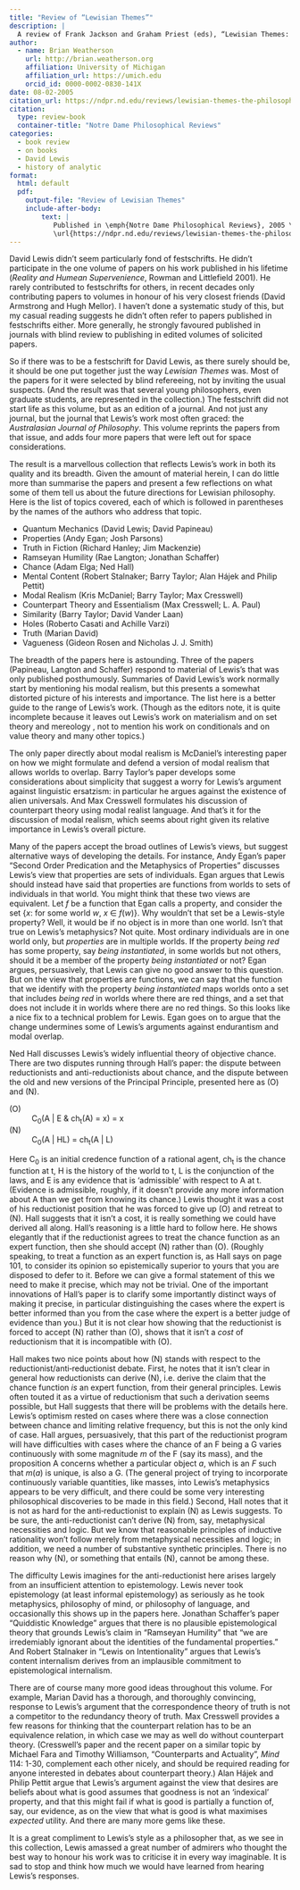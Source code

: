 ```yaml
---
title: "Review of “Lewisian Themes”"
description: |
  A review of Frank Jackson and Graham Priest (eds), “Lewisian Themes: The Philosophy of David K. Lewis”, Oxford University Press, 2004.
author:
  - name: Brian Weatherson 
    url: http://brian.weatherson.org
    affiliation: University of Michigan
    affiliation_url: https://umich.edu
    orcid_id: 0000-0002-0830-141X
date: 08-02-2005
citation_url: https://ndpr.nd.edu/reviews/lewisian-themes-the-philosophy-of-david-k-lewis/
citation:
  type: review-book
  container-title: "Notre Dame Philosophical Reviews"
categories:
  - book review
  - on books
  - David Lewis
  - history of analytic
format:
  html: default
  pdf: 
    output-file: "Review of Lewisian Themes"
    include-after-body: 
        text: |
           Published in \emph{Notre Dame Philosophical Reviews}, 2005 \\
           \url{https://ndpr.nd.edu/reviews/lewisian-themes-the-philosophy-of-david-k-lewis/}
---
```


David Lewis didn't seem particularly fond of festschrifts. He didn't participate in the one volume of papers on his work published in his lifetime (*Reality and Humean Supervenience*, Rowman and Littlefield 2001). He rarely contributed to festschrifts for others, in recent decades only contributing papers to volumes in honour of his very closest friends (David Armstrong and Hugh Mellor). I haven't done a systematic study of this, but my casual reading suggests he didn't often refer to papers published in festschrifts either. More generally, he strongly favoured published in journals with blind review to publishing in edited volumes of solicited papers.

So if there was to be a festschrift for David Lewis, as there surely should be, it should be one put together just the way *Lewisian Themes* was. Most of the papers for it were selected by blind refereeing, not by inviting the usual suspects. (And the result was that several young philosophers, even graduate students, are represented in the collection.) The festschrift did not start life as this volume, but as an edition of a journal. And not just any journal, but the journal that Lewis's work most often graced: the *Australasian Journal of Philosophy*. This volume reprints the papers from that issue, and adds four more papers that were left out for space considerations.

The result is a marvellous collection that reflects Lewis's work in both its quality and its breadth. Given the amount of material herein, I can do little more than summarise the papers and present a few reflections on what some of them tell us about the future directions for Lewisian philosophy. Here is the list of topics covered, each of which is followed in parentheses by the names of the authors who address that topic.

-   Quantum Mechanics (David Lewis; David Papineau)
-   Properties (Andy Egan; Josh Parsons)
-   Truth in Fiction (Richard Hanley; Jim Mackenzie)
-   Ramseyan Humility (Rae Langton; Jonathan Schaffer)
-   Chance (Adam Elga; Ned Hall)
-   Mental Content (Robert Stalnaker; Barry Taylor; Alan Hájek and Philip Pettit)
-   Modal Realism (Kris McDaniel; Barry Taylor; Max Cresswell)
-   Counterpart Theory and Essentialism (Max Cresswell; L. A. Paul)
-   Similarity (Barry Taylor; David Vander Laan)
-   Holes (Roberto Casati and Achille Varzi)
-   Truth (Marian David)
-   Vagueness (Gideon Rosen and Nicholas J. J. Smith)

The breadth of the papers here is astounding. Three of the papers (Papineau, Langton and Schaffer) respond to material of Lewis's that was only published posthumously. Summaries of David Lewis's work normally start by mentioning his modal realism, but this presents a somewhat distorted picture of his interests and importance. The list here is a better guide to the range of Lewis's work. (Though as the editors note, it is quite incomplete because it leaves out Lewis's work on materialism and on set theory and mereology , not to mention his work on conditionals and on value theory and many other topics.)

The only paper directly about modal realism is McDaniel's interesting paper on how we might formulate and defend a version of modal realism that allows worlds to overlap. Barry Taylor's paper develops some considerations about simplicity that suggest a worry for Lewis's argument against linguistic ersatzism: in particular he argues against the existence of alien universals. And Max Cresswell formulates his discussion of counterpart theory using modal realist language. And that's it for the discussion of modal realism, which seems about right given its relative importance in Lewis's overall picture.

Many of the papers accept the broad outlines of Lewis's views, but suggest alternative ways of developing the details. For instance, Andy Egan's paper "Second Order Predication and the Metaphysics of Properties" discusses Lewis's view that properties are sets of individuals. Egan argues that Lewis should instead have said that properties are functions from worlds to sets of individuals in that world. You might think that these two views are equivalent. Let *f* be a function that Egan calls a property, and consider the set {*x*: for some world *w*, *x* ∈ *f*(*w*)}. Why wouldn't that set be a Lewis-style property? Well, it would be if no object is in more than one world. Isn't that true on Lewis's metaphysics? Not quite. Most ordinary individuals are in one world only, but *properties* are in multiple worlds. If the property *being red* has some property, say *being instantiated*, in some worlds but not others, should it be a member of the property *being instantiated* or not? Egan argues, persuasively, that Lewis can give no good answer to this question. But on the view that properties are functions, we can say that the function that we identify with the property *being instantiated* maps worlds onto a set that includes *being red* in worlds where there are red things, and a set that does not include it in worlds where there are no red things. So this looks like a nice fix to a technical problem for Lewis. Egan goes on to argue that the change undermines some of Lewis's arguments against endurantism and modal overlap.

Ned Hall discusses Lewis's widely influential theory of objective chance. There are two disputes running through Hall's paper: the dispute between reductionists and anti-reductionists about chance, and the dispute between the old and new versions of the Principal Principle, presented here as (O) and (N).

\(O\) 
:    C~0~(A \| E & ch~t~(A) = x) = x

\(N\) 
:    C~0~(A \| HL) = ch~t~(A \| L)

Here C~0~ is an initial credence function of a rational agent, ch~t~ is the chance function at t, H is the history of the world to t, L is the conjunction of the laws, and E is any evidence that is 'admissible' with respect to A at t. (Evidence is admissible, roughly, if it doesn't provide any more information about A than we get from knowing its chance.) Lewis thought it was a cost of his reductionist position that he was forced to give up (O) and retreat to (N). Hall suggests that it isn't a cost, it is really something we could have derived all along. Hall's reasoning is a little hard to follow here. He shows elegantly that if the reductionist agrees to treat the chance function as an expert function, then she should accept (N) rather than (O). (Roughly speaking, to treat a function as an expert function is, as Hall says on page 101, to consider its opinion so epistemically superior to yours that you are disposed to defer to it. Before we can give a formal statement of this we need to make it precise, which may not be trivial. One of the important innovations of Hall's paper is to clarify some importantly distinct ways of making it precise, in particular distinguishing the cases where the expert is better informed than you from the case where the expert is a better judge of evidence than you.) But it is not clear how showing that the reductionist is forced to accept (N) rather than (O), shows that it isn't a *cost* of reductionism that it is incompatible with (O).

Hall makes two nice points about how (N) stands with respect to the reductionist/anti‑reductionist debate. First, he notes that it isn't clear in general how reductionists can derive (N), i.e. derive the claim that the chance function *is* an expert function, from their general principles. Lewis often touted it as a virtue of reductionism that such a derivation seems possible, but Hall suggests that there will be problems with the details here. Lewis's optimism rested on cases where there was a close connection between chance and limiting relative frequency, but this is not the only kind of case. Hall argues, persuasively, that this part of the reductionist program will have difficulties with cases where the chance of an F being a G varies continuously with some magnitude *m* of the F (say its mass), and the proposition A concerns whether a particular object *a*, which is an *F* such that *m*(*a*) is unique, is also a G. (The general project of trying to incorporate continuously variable quantities, like masses, into Lewis's metaphysics appears to be very difficult, and there could be some very interesting philosophical discoveries to be made in this field.) Second, Hall notes that it is not as hard for the anti‑reductionist to explain (N) as Lewis suggests. To be sure, the anti-reductionist can't derive (N) from, say, metaphysical necessities and logic. But we know that reasonable principles of inductive rationality won't follow merely from metaphysical necessities and logic; in addition, we need a number of substantive synthetic principles. There is no reason why (N), or something that entails (N), cannot be among these.

The difficulty Lewis imagines for the anti-reductionist here arises largely from an insufficient attention to epistemology. Lewis never took epistemology (at least informal epistemology) as seriously as he took metaphysics, philosophy of mind, or philosophy of language, and occasionally this shows up in the papers here. Jonathan Schaffer's paper "Quiddistic Knowledge" argues that there is no plausible epistemological theory that grounds Lewis's claim in "Ramseyan Humility" that "we are irredemiably ignorant about the identities of the fundamental properties." And Robert Stalnaker in "Lewis on Intentionality" argues that Lewis's content internalism derives from an implausible commitment to epistemological internalism.

There are of course many more good ideas throughout this volume. For example, Marian David has a thorough, and thoroughly convincing, response to Lewis's argument that the correspondence theory of truth is not a competitor to the redundancy theory of truth. Max Cresswell provides a few reasons for thinking that the counterpart relation has to be an equivalence relation, in which case we may as well do without counterpart theory. (Cresswell's paper and the recent paper on a similar topic by Michael Fara and Timothy Williamson, "Counterparts and Actuality", *Mind* 114: 1-30, complement each other nicely, and should be required reading for anyone interested in debates about counterpart theory.) Alan Hájek and Philip Pettit argue that Lewis's argument against the view that desires are beliefs about what is good assumes that goodness is not an 'indexical' property, and that this might fail if what is good is partially a function of, say, our evidence, as on the view that what is good is what maximises *expected* utility. And there are many more gems like these.

It is a great compliment to Lewis's style as a philosopher that, as we see in this collection, Lewis amassed a great number of admirers who thought the best way to honour his work was to criticise it in every way imaginable. It is sad to stop and think how much we would have learned from hearing Lewis's responses.
